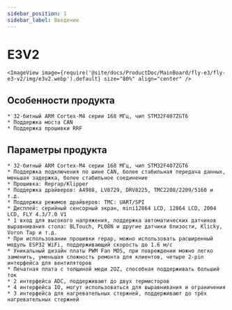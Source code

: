 ```yaml
---
sidebar_position: 1
sidebar_label: Введение
---
```




# E3V2

    <ImageView image={require('@site/docs/ProductDoc/MainBoard/fly-e3/fly-e3-v2/img/e3v2.webp').default} size="80%" align="center" />

## Особенности продукта

    * 32-битный ARM Cortex-M4 серии 168 МГц, чип STM32F407ZGT6
    * Поддержка моста CAN
    * Поддержка прошивки RRF

## Параметры продукта

    * 32-битный ARM Cortex-M4 серии 168 МГц, чип STM32F407ZGT6
    * Поддержка подключения по шине CAN, более стабильная передача данных, меньшая задержка, более стабильное соединение
    * Прошивка: Reprap/Klipper
    * Поддержка драйверов: A4988, LV8729, DRV8225, TMC2208/2209/5160 и т.д.
    * Поддержка режимов драйверов: TMC: UART/SPI
    * Дисплей: серийный сенсорный экран, mini12864 LCD, 12864 LCD, 2004 LCD, FLY 4.3/7.0 V1
    * 1 вход для высокого напряжения, поддержка автоматических датчиков выравнивания стола: BLTouch, PL08N и другие датчики близости, Klicky, Voron Tap и т.д.
    * При использовании прошивки repap, можно использовать расширенный модуль ESP32 WiFi, поддерживающий скорость до 1.6 м/с
    * Уникальный дизайн платы PWM Fan MOS, при повреждении можно легко заменить, уменьшая сложность ремонта для клиентов, четыре 2-pin интерфейса для вентиляторов
    * Печатная плата с толщиной меди 2OZ, способная поддерживать больший ток
    * 2 интерфейса ADC, поддерживают до двух термисторов
    * 4 интерфейса IO, могут использоваться для выравнивания и ограничения
    * 3 интерфейса для нагревательных стержней, поддерживают до трёх нагревательных стержней

